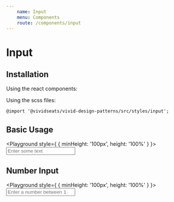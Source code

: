 ```yaml
---
    name: Input
    menu: Components
    route: /components/input
---
```




# Input
## Installation
Using the react components:


Using the scss files:

    @import '@vividseats/vivid-design-patterns/src/styles/input';

## Basic Usage
<Playground style={ { minHeight: '100px', height: '100%' } }>
    <Input type="text" placeholder="Enter some text" readOnly={false} maxLength={24} />
</Playground>

## Number Input
<Playground style={ { minHeight: '100px', height: '100%' } }>
    <Input type="number" placeholder="Enter a number between 1 and 10" min={0} max={10} step={1} readOnly={false} />
</Playground>
